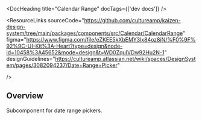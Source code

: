 
<Meta of={CalendarRangeStories} />

<DocHeading title="Calendar Range" docTags={['dev docs']} />

<ResourceLinks
  sourceCode="https://github.com/cultureamp/kaizen-design-system/tree/main/packages/components/src/Calendar/CalendarRange"
  figma="https://www.figma.com/file/eZKEE5kXbEMY3lx84oz8iN/%F0%9F%92%9C-UI-Kit%3A-Heart?type=design&node-id=10458%3A45652&mode=design&t=WD0ZquIVDw92Hu2N-1"
  designGuidelines="https://cultureamp.atlassian.net/wiki/spaces/DesignSystem/pages/3082094237/Date+Range+Picker"

/>

<KAIOInstallation exportNames="CalendarRange" />

## Overview

Subcomponent for date range pickers.

<Canvas of={CalendarRangeStories.Playground} />
<Controls of={CalendarRangeStories.Playground} />

